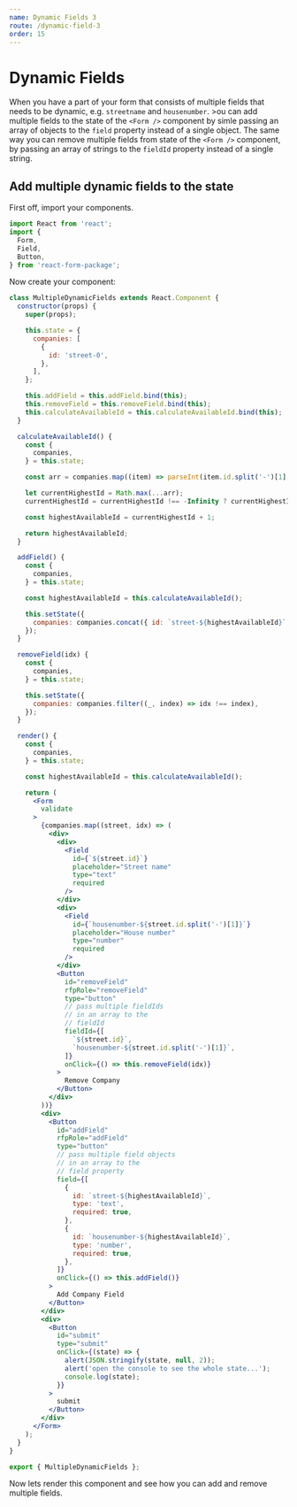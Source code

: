 ```yaml
---
name: Dynamic Fields 3
route: /dynamic-field-3
order: 15
---
```



# Dynamic Fields

When you have a part of your form that consists of multiple fields that needs to be dynamic, e.g. `streetname` and `housenumber`. >ou can add multiple fields to the state of the `<Form />` component by simle passing an array of objects to the `field` property instead of a single object. The same way you can remove multiple fields from state of the `<Form />` component, by passing an array of strings to the `fieldId` property instead of a single string.

## Add multiple dynamic fields to the state

First off, import your components.

```js
import React from 'react';
import {
  Form,
  Field,
  Button,
} from 'react-form-package';
```

Now create your component:

```jsx
class MultipleDynamicFields extends React.Component {
  constructor(props) {
    super(props);

    this.state = {
      companies: [
        {
          id: 'street-0',
        },
      ],
    };

    this.addField = this.addField.bind(this);
    this.removeField = this.removeField.bind(this);
    this.calculateAvailableId = this.calculateAvailableId.bind(this);
  }

  calculateAvailableId() {
    const {
      companies,
    } = this.state;

    const arr = companies.map((item) => parseInt(item.id.split('-')[1], 10));

    let currentHighestId = Math.max(...arr);
    currentHighestId = currentHighestId !== -Infinity ? currentHighestId : 0;

    const highestAvailableId = currentHighestId + 1;

    return highestAvailableId;
  }

  addField() {
    const {
      companies,
    } = this.state;

    const highestAvailableId = this.calculateAvailableId();

    this.setState({
      companies: companies.concat({ id: `street-${highestAvailableId}` }),
    });
  }

  removeField(idx) {
    const {
      companies,
    } = this.state;

    this.setState({
      companies: companies.filter((_, index) => idx !== index),
    });
  }

  render() {
    const {
      companies,
    } = this.state;

    const highestAvailableId = this.calculateAvailableId();

    return (
      <Form
        validate
      >
        {companies.map((street, idx) => (
          <div>
            <div>
              <Field
                id={`${street.id}`}
                placeholder="Street name"
                type="text"
                required
              />
            </div>
            <div>
              <Field
                id={`housenumber-${street.id.split('-')[1]}`}
                placeholder="House number"
                type="number"
                required
              />
            </div>
            <Button
              id="removeField"
              rfpRole="removeField"
              type="button"
              // pass multiple fieldIds 
              // in an array to the 
              // fieldId
              fieldId={[
                `${street.id}`,
                `housenumber-${street.id.split('-')[1]}`,
              ]}
              onClick={() => this.removeField(idx)}
            >
              Remove Company
            </Button>
          </div>
        ))}
        <div>
          <Button
            id="addField"
            rfpRole="addField"
            type="button"
            // pass multiple field objects 
            // in an array to the 
            // field property
            field={[
              {
                id: `street-${highestAvailableId}`,
                type: 'text',
                required: true,
              },
              {
                id: `housenumber-${highestAvailableId}`,
                type: 'number',
                required: true,
              },
            ]}
            onClick={() => this.addField()}
          >
            Add Company Field
          </Button>
        </div>
        <div>
          <Button
            id="submit"
            type="submit"
            onClick={(state) => {
              alert(JSON.stringify(state, null, 2));
              alert('open the console to see the whole state...');
              console.log(state);
            }}
          >
            submit
          </Button>
        </div>
      </Form>
    );
  }
}

export { MultipleDynamicFields };
```

Now lets render this component and see how you can add and remove multiple fields.

<Playground>
  <MultipleDynamicFields />
</Playground>
